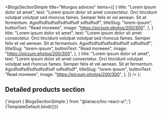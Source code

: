 
<Meta
  title="Landing sections/Blogs Section Simple"
  component={BlogsSectionSimple}
/>

  <BlogsSectionSimple
    title="Mungos advices"
    items={[
      {
        title: "Lorem ipsum dolor sit amet",
        text: "Lorem ipsum dolor sit amet consectetur. Orci tincidunt volutpat volutpat sed rhoncus fames. Semper felis et vel aenean. Sit at fermentum. Agsdfsdfsdfsdfsdfsdfsdf sdfsdfsdf",
        titleSlug: "lorem-ipsum",
        buttonText: "Read moreeee",
        image: "https://picsum.photos/200/300",
      },
      {
        title: "Lorem ipsum dolor sit amet",
        text: "Lorem ipsum dolor sit amet consectetur. Orci tincidunt volutpat volutpat sed rhoncus fames. Semper felis et vel aenean. Sit at fermentum. Agsdfsdfsdfsdfsdfsdfsdf sdfsdfsdf",
        titleSlug: "lorem-ipsum",
        buttonText: "Read moreeee",
        image: "https://picsum.photos/200/300",
      },
      {
        title: "Lorem ipsum dolor sit amet",
        text: "Lorem ipsum dolor sit amet consectetur. Orci tincidunt volutpat volutpat sed rhoncus fames. Semper felis et vel aenean. Sit at fermentum. Agsdfsdfsdfsdfsdfsdfsdf sdfsdfsdf",
        titleSlug: "lorem-ipsum",
        buttonText: "Read moreeee",
        image: "https://picsum.photos/200/300",
      },
    ]}
  />
);

## Detailed products section

<SyntaxHighlighter language="jsx" style={nord}>
  {'import { BlogsSectionSimple } from "@lanaco/lnc-react-ui";'}
</SyntaxHighlighter>

<Canvas>
  <Story name="Default" args={{}}>
    {TemplateDefault.bind({})}
  </Story>
</Canvas>
